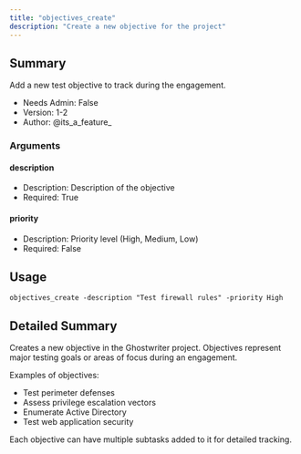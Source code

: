 ```yaml
---
title: "objectives_create"
description: "Create a new objective for the project"
---
```


## Summary

Add a new test objective to track during the engagement.

- Needs Admin: False
- Version: 1-2
- Author: @its_a_feature_

### Arguments

#### description
- Description: Description of the objective
- Required: True

#### priority
- Description: Priority level (High, Medium, Low)
- Required: False


## Usage

```
objectives_create -description "Test firewall rules" -priority High
```

## Detailed Summary

Creates a new objective in the Ghostwriter project. Objectives represent major testing goals or areas of focus during an engagement.

Examples of objectives:
- Test perimeter defenses
- Assess privilege escalation vectors
- Enumerate Active Directory
- Test web application security

Each objective can have multiple subtasks added to it for detailed tracking.
